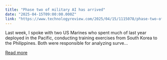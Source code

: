 ```yaml
---
title: "Phase two of military AI has arrived"
date: "2025-04-15T09:00:00.000Z"
link: "https://www.technologyreview.com/2025/04/15/1115078/phase-two-of-military-ai-has-arrived/"
---
```


Last week, I spoke with two US Marines who spent much of last year deployed in the Pacific, conducting training exercises from South Korea to the Philippines. Both were responsible for analyzing surve...

[Read more](https://www.technologyreview.com/2025/04/15/1115078/phase-two-of-military-ai-has-arrived/)
